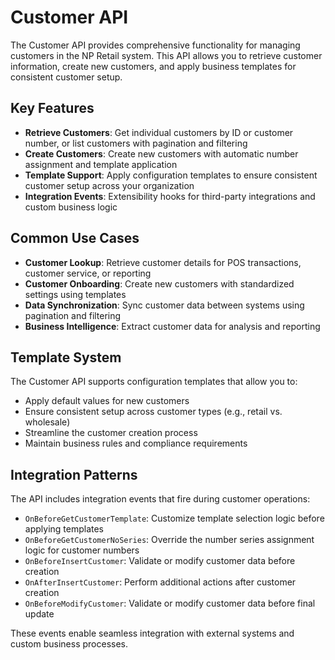 # Customer API

The Customer API provides comprehensive functionality for managing customers in the NP Retail system. This API allows you to retrieve customer information, create new customers, and apply business templates for consistent customer setup.

## Key Features

- **Retrieve Customers**: Get individual customers by ID or customer number, or list customers with pagination and filtering
- **Create Customers**: Create new customers with automatic number assignment and template application
- **Template Support**: Apply configuration templates to ensure consistent customer setup across your organization
- **Integration Events**: Extensibility hooks for third-party integrations and custom business logic

## Common Use Cases

- **Customer Lookup**: Retrieve customer details for POS transactions, customer service, or reporting
- **Customer Onboarding**: Create new customers with standardized settings using templates
- **Data Synchronization**: Sync customer data between systems using pagination and filtering
- **Business Intelligence**: Extract customer data for analysis and reporting

## Template System

The Customer API supports configuration templates that allow you to:
- Apply default values for new customers
- Ensure consistent setup across customer types (e.g., retail vs. wholesale)
- Streamline the customer creation process
- Maintain business rules and compliance requirements

## Integration Patterns

The API includes integration events that fire during customer operations:
- `OnBeforeGetCustomerTemplate`: Customize template selection logic before applying templates
- `OnBeforeGetCustomerNoSeries`: Override the number series assignment logic for customer numbers
- `OnBeforeInsertCustomer`: Validate or modify customer data before creation
- `OnAfterInsertCustomer`: Perform additional actions after customer creation
- `OnBeforeModifyCustomer`: Validate or modify customer data before final update

These events enable seamless integration with external systems and custom business processes.
